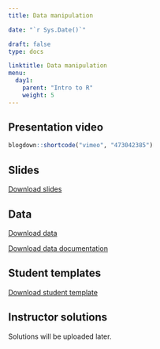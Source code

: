 ---
title: Data manipulation 

date: "`r Sys.Date()`"

draft: false
type: docs

linktitle: Data manipulation 
menu:
  day1:
    parent: "Intro to R"
    weight: 5
---

## Presentation video

```{r, echo=F}
blogdown::shortcode("vimeo", "473042385")
```

## Slides

[Download slides](../../../Course_Modularization/Intro to R/Slides/03_data_manipulation_slides.pptx)

## Data

[Download data](../../../Course_Modularization/Intro to R/Worksheets/Student Templates/framingham.csv)

[Download data documentation](../../../Course_Modularization/Intro to R/framingham/Framingham Longitudinal Data Documentation.pdf)

## Student templates

[Download student template](../../../Course_Modularization/Intro to R/Worksheets/Student Templates/03_data_manipulation_template.Rmd)

## Instructor solutions

<!-- [Download instructor solutions](../../../rmds/03_data_manipulation_solutions.Rmd) -->

Solutions will be uploaded later.
